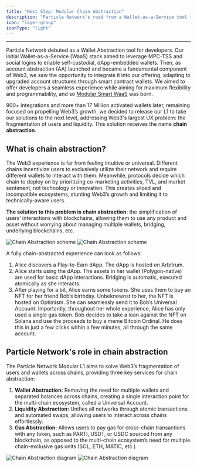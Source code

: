 ```yaml
---
title: "Next Step: Modular Chain Abstraction"
description: "Particle Network's road from a Wallet-as-a-Service tool to powering chain abstraction."
icon: "layer-group"
iconType: "light"
---
```


___

Particle Network debuted as a Wallet Abstraction tool for developers. Our initial Wallet-as-a-Service (WaaS) stack aimed to leverage MPC-TSS and social logins to enable self-custodial, dApp-embedded wallets. Then, as account abstraction (AA) launched and became a fundamental component of Web3, we saw the opportunity to integrate it into our offering, adapting to upgraded account structures through smart contract wallets. We aimed to offer developers a seamless experience while aiming for maximum flexibility and programmability, and so [Modular Smart WaaS](/landing/wallet-abstraction/waas/overview) was born.

900+ integrations and more than 17 Million activated wallets later, remaining focused on propelling Web3’s growth, we decided to release our L1 to take our solutions to the next level, addressing Web3's largest UX problem: the fragmentation of users and liquidity. This solution receives the name **chain abstraction**.

## What is chain abstraction?

The Web3 experience is far from feeling intuitive or universal. Different chains incentivize users to exclusively utilize their network and require different wallets to interact with them. Meanwhile, protocols decide which chain to deploy on by prioritizing co-marketing activities, TVL, and market sentiment, not technology or innovation. This creates siloed and incompatible ecosystems, stunting Web3’s growth and limiting it to technically-aware users.

**The solution to this problem is chain abstraction:** the simplification of users’ interactions with blockchains, allowing them to use any product and asset without worrying about managing multiple wallets, bridging, underlying blockchains, etc.

<img
  className="block dark:hidden"
  src="/images/chain-abstraction.png"
  alt="Chain Abstraction scheme"
/>
<img
  className="hidden dark:block"
  src="/images/chain-abstraction.png"
  alt="Chain Abstraction scheme"
/>

A fully chain-abstracted experience can look as follows:

1. Alice discovers a Play-to-Earn dApp. The dApp is hosted on Arbitrum.
2. Alice starts using the dApp. The assets in her wallet (Polygon-native) are used for basic dApp interactions. Bridging is automatic, executed atomically as she interacts.
3. After playing for a bit, Alice earns some tokens. She uses them to buy an NFT for her friend Bob’s birthday. Unbeknownst to her, the NFT is hosted on Optimism. She can seamlessly send it to Bob’s Universal Account. Importantly, throughout her whole experience, Alice has only used a single gas token. Bob decides to take a loan against the NFT on Solana and use the proceeds to buy a meme Bitcoin Ordinal. He does this in just a few clicks within a few minutes, all through the same account.

## Particle Network's role in chain abstraction

The Particle Network Modular L1 aims to solve Web3’s fragmentation of users and wallets across chains, providing three key services for chain abstraction:

1. **Wallet Abstraction:** Removing the need for multiple wallets and separated balances across chains, creating a single interaction point for the multi-chain ecosystem, called a Universal Account.
2. **Liquidity Abstraction:** Unifies all networks through atomic transactions and automated swaps, allowing users to interact across chains effortlessly.
3. **Gas Abstraction:** Allows users to pay gas for cross-chain transactions with any token, such as PARTI, USDT, or USDC sourced from any blockchain, as opposed to the multi-chain ecosystem’s need for multiple chain-exclusive gas units (SOL, ETH, MATIC, etc.)

<img
  className="block dark:hidden"
  src="/images/ca-circles.png"
  alt="Chain Abstraction diagram"
/>
<img
  className="hidden dark:block"
  src="/images/ca-circles.png"
  alt="Chain Abstraction diagram"
/>